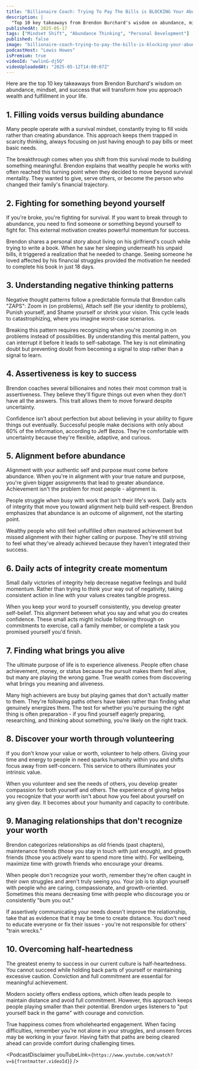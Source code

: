 ```yaml
---
title: "Billionaire Coach: Trying To Pay The Bills is BLOCKING Your Abundance! Shift Your Mindset to THIS!"
description: |
  "Top 10 key takeaways from Brendon Burchard's wisdom on abundance, mindset, and success that will transform how you approach wealth and fulfillment in your life."
publishedAt: 2025-05-17
tags: ["Mindset Shift", "Abundance Thinking", "Personal Development"]
published: false
image: "billionaire-coach-trying-to-pay-the-bills-is-blocking-your-abundance-shift-your-mindset-to-this.jpg"
podcastHost: "Lewis Howes"
isPremium: true
videoId: "wwlinG-dj5Q"
videoUploadedAt: "2025-05-12T14:00:07Z"
---
```



<PodcastSummaryPageLayout frontmatter={frontmatter}>
Here are the top 10 key takeaways from Brendon Burchard's wisdom on abundance, mindset, and success that will transform how you approach wealth and fulfillment in your life.

## 1. Filling voids versus building abundance

Many people operate with a survival mindset, constantly trying to fill voids rather than creating abundance. This approach keeps them trapped in scarcity thinking, always focusing on just having enough to pay bills or meet basic needs.

The breakthrough comes when you shift from this survival mode to building something meaningful. Brendon explains that wealthy people he works with often reached this turning point when they decided to move beyond survival mentality. They wanted to give, serve others, or become the person who changed their family's financial trajectory.

## 2. Fighting for something beyond yourself

If you're broke, you're fighting for survival. If you want to break through to abundance, you need to find someone or something beyond yourself to fight for. This external motivation creates powerful momentum for success.

Brendon shares a personal story about living on his girlfriend's couch while trying to write a book. When he saw her sleeping underneath his unpaid bills, it triggered a realization that he needed to change. Seeing someone he loved affected by his financial struggles provided the motivation he needed to complete his book in just 18 days.

## 3. Understanding negative thinking patterns

Negative thought patterns follow a predictable formula that Brendon calls "ZAPS": Zoom in (on problems), Attach self (tie your identity to problems), Punish yourself, and Shame yourself or shrink your vision. This cycle leads to catastrophizing, where you imagine worst-case scenarios.

Breaking this pattern requires recognizing when you're zooming in on problems instead of possibilities. By understanding this mental pattern, you can interrupt it before it leads to self-sabotage. The key is not eliminating doubt but preventing doubt from becoming a signal to stop rather than a signal to learn.

## 4. Assertiveness is key to success

Brendon coaches several billionaires and notes their most common trait is assertiveness. They believe they'll figure things out even when they don't have all the answers. This trait allows them to move forward despite uncertainty.

Confidence isn't about perfection but about believing in your ability to figure things out eventually. Successful people make decisions with only about 60% of the information, according to Jeff Bezos. They're comfortable with uncertainty because they're flexible, adaptive, and curious.

## 5. Alignment before abundance

Alignment with your authentic self and purpose must come before abundance. When you're in alignment with your true nature and purpose, you're given bigger assignments that lead to greater abundance. Achievement isn't the problem for most people - alignment is.

People struggle when busy with work that isn't their life's work. Daily acts of integrity that move you toward alignment help build self-respect. Brendon emphasizes that abundance is an outcome of alignment, not the starting point.

Wealthy people who still feel unfulfilled often mastered achievement but missed alignment with their higher calling or purpose. They're still striving to feel what they've already achieved because they haven't integrated their success.

## 6. Daily acts of integrity create momentum

Small daily victories of integrity help decrease negative feelings and build momentum. Rather than trying to think your way out of negativity, taking consistent action in line with your values creates tangible progress.

When you keep your word to yourself consistently, you develop greater self-belief. This alignment between what you say and what you do creates confidence. These small acts might include following through on commitments to exercise, call a family member, or complete a task you promised yourself you'd finish.

## 7. Finding what brings you alive

The ultimate purpose of life is to experience aliveness. People often chase achievement, money, or status because the pursuit makes them feel alive, but many are playing the wrong game. True wealth comes from discovering what brings you meaning and aliveness.

Many high achievers are busy but playing games that don't actually matter to them. They're following paths others have taken rather than finding what genuinely energizes them. The test for whether you're pursuing the right thing is often preparation - if you find yourself eagerly preparing, researching, and thinking about something, you're likely on the right track.

## 8. Discover your worth through volunteering

If you don't know your value or worth, volunteer to help others. Giving your time and energy to people in need sparks humanity within you and shifts focus away from self-concern. This service to others illuminates your intrinsic value.

When you volunteer and see the needs of others, you develop greater compassion for both yourself and others. The experience of giving helps you recognize that your worth isn't about how you feel about yourself on any given day. It becomes about your humanity and capacity to contribute.

## 9. Managing relationships that don't recognize your worth

Brendon categorizes relationships as old friends (past chapters), maintenance friends (those you stay in touch with just enough), and growth friends (those you actively want to spend more time with). For wellbeing, maximize time with growth friends who encourage your dreams.

When people don't recognize your worth, remember they're often caught in their own struggles and aren't truly seeing you. Your job is to align yourself with people who are caring, compassionate, and growth-oriented. Sometimes this means decreasing time with people who discourage you or consistently "bum you out."

If assertively communicating your needs doesn't improve the relationship, take that as evidence that it may be time to create distance. You don't need to educate everyone or fix their issues - you're not responsible for others' "train wrecks."

## 10. Overcoming half-heartedness

The greatest enemy to success in our current culture is half-heartedness. You cannot succeed while holding back parts of yourself or maintaining excessive caution. Conviction and full commitment are essential for meaningful achievement.

Modern society offers endless options, which often leads people to maintain distance and avoid full commitment. However, this approach keeps people playing smaller than their potential. Brendon urges listeners to "put yourself back in the game" with courage and conviction.

True happiness comes from wholehearted engagement. When facing difficulties, remember you're not alone in your struggles, and unseen forces may be working in your favor. Having faith that paths are being cleared ahead can provide comfort during challenging times.

<PodcastDisclaimer
  youTubeLink={`https://www.youtube.com/watch?v=${frontmatter.videoId}`}
/>

</PodcastSummaryPageLayout>
